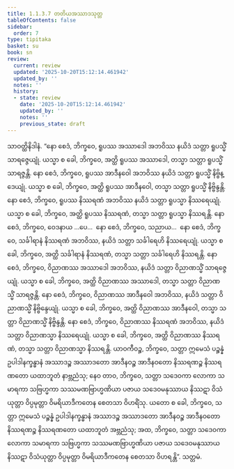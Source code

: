 ```yaml
---
title: 1.1.3.7 တတိယအဿာဒသုတ္တ
tableOfContents: false
sidebar:
  order: 7
type: tipitaka
basket: su
book: sn
review:
  current: review
  updated: '2025-10-20T15:12:14.461942'
  updated_by: ''
  notes: ''
  history:
  - state: review
    date: '2025-10-20T15:12:14.461942'
    updated_by: ''
    notes: ''
    previous_state: draft
---
```



<DynamicBreadcrumb />


<ReviewStatus review={frontmatter.review} showDetails={true} />

<HypothesisAnnotation frontmatter={frontmatter} />

<Division number="28" book="sn" e="ch" v="18" p="283">

<Paragraph number="140" book="sn">
သာဝတ္ထိနိဒါနံ. “နော စေဒံ, ဘိက္ခဝေ, ရူပဿ အဿာဒေါ အဘဝိဿ နယိဒံ သတ္တာ ရူပသ္မိံ သာရဇ္ဇေယျုံ. ယသ္မာ စ ခေါ, ဘိက္ခဝေ, အတ္ထိ ရူပဿ အဿာဒေါ, တသ္မာ သတ္တာ ရူပသ္မိံ သာရဇ္ဇန္တိ. နော စေဒံ, ဘိက္ခဝေ, ရူပဿ အာဒီနဝေါ အဘဝိဿ နယိဒံ သတ္တာ ရူပသ္မိံ နိဗ္ဗိန္ဒေယျုံ. ယသ္မာ စ ခေါ, ဘိက္ခဝေ, အတ္ထိ ရူပဿ အာဒီနဝေါ, တသ္မာ သတ္တာ ရူပသ္မိံ နိဗ္ဗိန္ဒန္တိ. နော စေဒံ, ဘိက္ခဝေ, ရူပဿ နိဿရဏံ အဘဝိဿ နယိဒံ သတ္တာ ရူပသ္မာ နိဿရေယျုံ. ယသ္မာ စ ခေါ, ဘိက္ခဝေ, အတ္ထိ ရူပဿ နိဿရဏံ, တသ္မာ သတ္တာ ရူပသ္မာ နိဿရန္တိ. နော စေဒံ, ဘိက္ခဝေ, ဝေဒနာယ …ပေ…  နော စေဒံ, ဘိက္ခဝေ, သညာယ…  နော စေဒံ, ဘိက္ခဝေ, သင်္ခါရာနံ နိဿရဏံ အဘဝိဿ, နယိဒံ သတ္တာ သင်္ခါရေဟိ နိဿရေယျုံ. ယသ္မာ စ ခေါ, ဘိက္ခဝေ, အတ္ထိ သင်္ခါရာနံ နိဿရဏံ, တသ္မာ သတ္တာ သင်္ခါရေဟိ နိဿရန္တိ. နော စေဒံ, ဘိက္ခဝေ, ဝိညာဏဿ အဿာဒေါ အဘဝိဿ, နယိဒံ သတ္တာ ဝိညာဏသ္မိံ သာရဇ္ဇေယျုံ. ယသ္မာ စ ခေါ, ဘိက္ခဝေ, အတ္ထိ ဝိညာဏဿ အဿာဒေါ, တသ္မာ သတ္တာ ဝိညာဏသ္မိံ သာရဇ္ဇန္တိ. နော စေဒံ, ဘိက္ခဝေ, ဝိညာဏဿ အာဒီနဝေါ အဘဝိဿ, နယိဒံ သတ္တာ ဝိညာဏသ္မိံ နိဗ္ဗိန္ဒေယျုံ. ယသ္မာ စ ခေါ, ဘိက္ခဝေ, အတ္ထိ ဝိညာဏဿ အာဒီနဝေါ, တသ္မာ သတ္တာ ဝိညာဏသ္မိံ နိဗ္ဗိန္ဒန္တိ. နော စေဒံ, ဘိက္ခဝေ, ဝိညာဏဿ နိဿရဏံ အဘဝိဿ, နယိဒံ သတ္တာ ဝိညာဏသ္မာ နိဿရေယျုံ. ယသ္မာ စ ခေါ, ဘိက္ခဝေ, အတ္ထိ ဝိညာဏဿ နိဿရဏံ, တသ္မာ သတ္တာ ဝိညာဏသ္မာ နိဿရန္တိ.
</Paragraph>

<Paragraph number="141" book="sn">
ယာဝကီဝဉ္စ, ဘိက္ခဝေ, သတ္တာ ဣမေသံ ပဉ္စန္နံ ဥပါဒါနက္ခန္ဓာနံ အဿာဒဉ္စ အဿာဒတော အာဒီနဝဉ္စ အာဒီနဝတော နိဿရဏဉ္စ နိဿရဏတော ယထာဘူတံ နာဗ္ဘညံသု; နေဝ တာဝ, ဘိက္ခဝေ, သတ္တာ သဒေဝကာ လောကာ သမာရကာ သဗြဟ္မကာ သဿမဏဗြာဟ္မဏိယာ ပဇာယ သဒေဝမနုဿာယ နိဿဋာ ဝိသံယုတ္တာ ဝိပ္ပမုတ္တာ ဝိမရိယာဒီကတေန စေတသာ ဝိဟရိံသု. ယတော စ ခေါ, ဘိက္ခဝေ, သတ္တာ ဣမေသံ ပဉ္စန္နံ ဥပါဒါနက္ခန္ဓာနံ အဿာဒဉ္စ အဿာဒတော အာဒီနဝဉ္စ အာဒီနဝတော နိဿရဏဉ္စ နိဿရဏတော ယထာဘူတံ အဗ္ဘညံသု; အထ, ဘိက္ခဝေ, သတ္တာ သဒေဝကာ လောကာ သမာရကာ သဗြဟ္မကာ သဿမဏဗြာဟ္မဏိယာ ပဇာယ သဒေဝမနုဿာယ နိဿဋာ ဝိသံယုတ္တာ ဝိပ္ပမုတ္တာ ဝိမရိယာဒီကတေန စေတသာ ဝိဟရန္တိ”.

</Paragraph>
</Division>

<Paragraph number="142" type="center" book="sn">
သတ္တမံ.
</Paragraph>